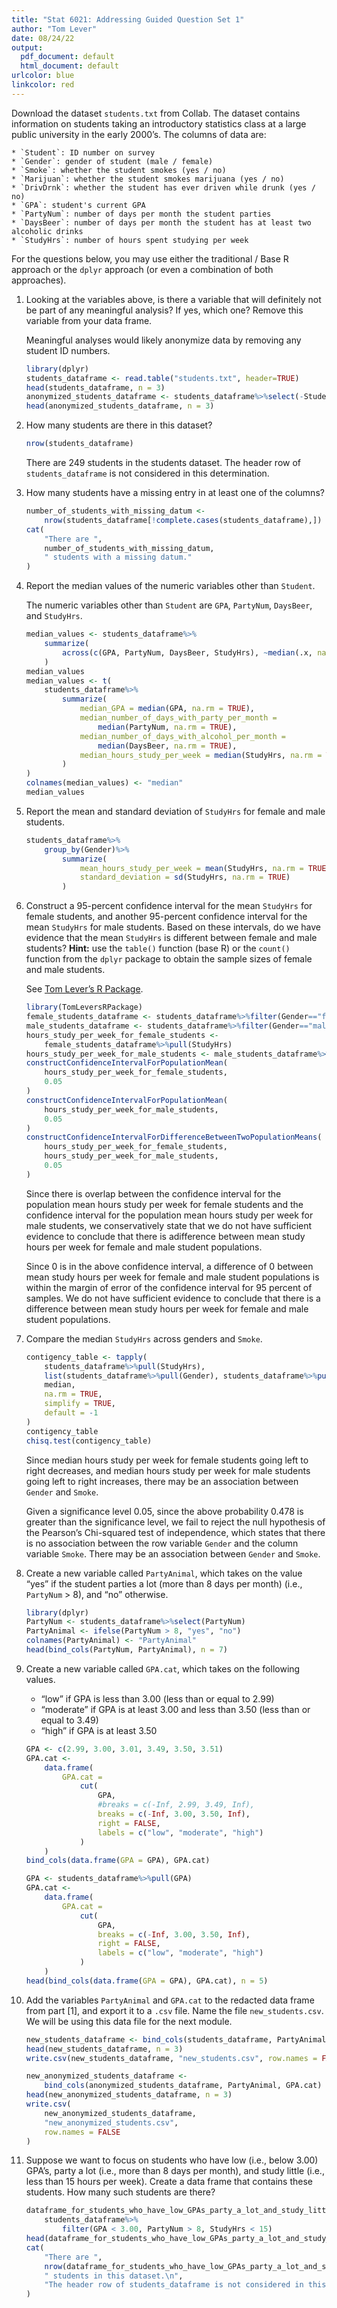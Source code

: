 ```yaml
---
title: "Stat 6021: Addressing Guided Question Set 1"
author: "Tom Lever"
date: 08/24/22
output:
  pdf_document: default
  html_document: default
urlcolor: blue
linkcolor: red
---
```


Download the dataset `students.txt` from Collab. The dataset contains information on students taking an introductory statistics class at a large public university in the early 2000's. The columns of data are:

    * `Student`: ID number on survey
    * `Gender`: gender of student (male / female)
    * `Smoke`: whether the student smokes (yes / no)
    * `Marijuan`: whether the student smokes marijuana (yes / no)
    * `DrivDrnk`: whether the student has ever driven while drunk (yes / no)
    * `GPA`: student's current GPA
    * `PartyNum`: number of days per month the student parties
    * `DaysBeer`: number of days per month the student has at least two alcoholic drinks
    * `StudyHrs`: number of hours spent studying per week

For the questions below, you may use either the traditional / Base R approach or the `dplyr` approach (or even a combination of both approaches).

1. Looking at the variables above, is there a variable that will definitely not be part of any meaningful analysis? If yes, which one? Remove this variable from your data frame.

    Meaningful analyses would likely anonymize data by removing any student ID numbers.
    
    ```r
    library(dplyr)
    students_dataframe <- read.table("students.txt", header=TRUE)
    head(students_dataframe, n = 3)
    anonymized_students_dataframe <- students_dataframe%>%select(-Student)
    head(anonymized_students_dataframe, n = 3)
    ```
    
2. How many students are there in this dataset?

    ```r
    nrow(students_dataframe)
    ```
    
    There are 249 students in the students dataset. The header row of `students_dataframe` is not considered in this determination.
    
3. How many students have a missing entry in at least one of the columns?

    ```r
    number_of_students_with_missing_datum <-
        nrow(students_dataframe[!complete.cases(students_dataframe),])
    cat(
        "There are ",
        number_of_students_with_missing_datum,
        " students with a missing datum."
    )
    ```
    
4. Report the median values of the numeric variables other than `Student`.

    The numeric variables other than `Student` are `GPA`, `PartyNum`, `DaysBeer`, and `StudyHrs`.
    
    ```r
    median_values <- students_dataframe%>%
        summarize(
            across(c(GPA, PartyNum, DaysBeer, StudyHrs), ~median(.x, na.rm = TRUE))
        )
    median_values
    median_values <- t(
        students_dataframe%>%
            summarize(
                median_GPA = median(GPA, na.rm = TRUE),
                median_number_of_days_with_party_per_month =
                    median(PartyNum, na.rm = TRUE),
                median_number_of_days_with_alcohol_per_month =
                    median(DaysBeer, na.rm = TRUE),
                median_hours_study_per_week = median(StudyHrs, na.rm = TRUE)
            )
    )
    colnames(median_values) <- "median"
    median_values
    ```
    
5. Report the mean and standard deviation of `StudyHrs` for female and male students.

    ```r
    students_dataframe%>%
        group_by(Gender)%>%
            summarize(
                mean_hours_study_per_week = mean(StudyHrs, na.rm = TRUE),
                standard_deviation = sd(StudyHrs, na.rm = TRUE)
            )
    ```
    
6. Construct a 95-percent confidence interval for the mean `StudyHrs` for female students, and another 95-percent confidence interval for the mean `StudyHrs` for male students. Based on these intervals, do we have evidence that the mean `StudyHrs` is different between female and male students? **Hint:** use the `table()` function (base R) or the `count()` function from the `dplyr` package to obtain the sample sizes of female and male students.

    See [Tom Lever's R Package](https://github.com/tslever/Tom_Levers_Git_Repository/tree/main/TomLeversRPackage "TomLeversRPackage").

    ```r
    library(TomLeversRPackage)
    female_students_dataframe <- students_dataframe%>%filter(Gender=="female")
    male_students_dataframe <- students_dataframe%>%filter(Gender=="male")
    hours_study_per_week_for_female_students <-
        female_students_dataframe%>%pull(StudyHrs)
    hours_study_per_week_for_male_students <- male_students_dataframe%>%pull(StudyHrs)
    constructConfidenceIntervalForPopulationMean(
        hours_study_per_week_for_female_students,
        0.05
    )
    constructConfidenceIntervalForPopulationMean(
        hours_study_per_week_for_male_students,
        0.05
    )
    constructConfidenceIntervalForDifferenceBetweenTwoPopulationMeans(
        hours_study_per_week_for_female_students,
        hours_study_per_week_for_male_students,
        0.05
    )
    ```
    
    Since there is overlap between the confidence interval for the population mean hours study per week for female students and the confidence interval for the population mean hours study per week for male students, we conservatively state that we do not have sufficient evidence to conclude that there is adifference between mean study hours per week for female and male student populations.
    
    Since 0 is in the above confidence interval, a difference of 0 between mean study hours per week for female and male student populations is within the margin of error of the confidence interval for 95 percent of samples. We do not have sufficient evidence to conclude that there is a difference between mean study hours per week for female and male student populations.
    
7. Compare the median `StudyHrs` across genders and `Smoke`.

    ```r
    contigency_table <- tapply(
        students_dataframe%>%pull(StudyHrs),
        list(students_dataframe%>%pull(Gender), students_dataframe%>%pull(Smoke)),
        median,
        na.rm = TRUE,
        simplify = TRUE,
        default = -1
    )
    contigency_table
    chisq.test(contigency_table)
    ```
    
    Since median hours study per week for female students going left to right decreases, and median hours study per week for male students going left to right increases, there may be an association between `Gender` and `Smoke`.
    
    Given a significance level 0.05, since the above probability 0.478 is greater than the significance level, we fail to reject the null hypothesis of the Pearson's Chi-squared test of independence, which states that there is no association between the row variable `Gender` and the column variable `Smoke`. There may be an association between `Gender` and `Smoke`.
    
8. Create a new variable called `PartyAnimal`, which takes on the value "yes" if the student parties a lot (more than 8 days per month) (i.e., `PartyNum` > 8), and "no" otherwise.

    ```r
    library(dplyr)
    PartyNum <- students_dataframe%>%select(PartyNum)
    PartyAnimal <- ifelse(PartyNum > 8, "yes", "no")
    colnames(PartyAnimal) <- "PartyAnimal"
    head(bind_cols(PartyNum, PartyAnimal), n = 7)
    ```
    
9. Create a new variable called `GPA.cat`, which takes on the following values.

    * "low" if GPA is less than 3.00 (less than or equal to 2.99)
    * "moderate" if GPA is at least 3.00 and less than 3.50 (less than or equal to 3.49)
    * "high" if GPA is at least 3.50
    
    ```r
    GPA <- c(2.99, 3.00, 3.01, 3.49, 3.50, 3.51)
    GPA.cat <-
        data.frame(
            GPA.cat =
                cut(
                    GPA,
                    #breaks = c(-Inf, 2.99, 3.49, Inf),
                    breaks = c(-Inf, 3.00, 3.50, Inf),
                    right = FALSE,
                    labels = c("low", "moderate", "high")
                )
        )
    bind_cols(data.frame(GPA = GPA), GPA.cat)
    
    GPA <- students_dataframe%>%pull(GPA)
    GPA.cat <-
        data.frame(
            GPA.cat =
                cut(
                    GPA,
                    breaks = c(-Inf, 3.00, 3.50, Inf),
                    right = FALSE,
                    labels = c("low", "moderate", "high")
                )
        )
    head(bind_cols(data.frame(GPA = GPA), GPA.cat), n = 5)
    ```
    
10. Add the variables `PartyAnimal` and `GPA.cat` to the redacted data frame from part [1], and export it to a `.csv` file. Name the file `new_students.csv`. We will be using this data file for the next module.
    
    ```r
    new_students_dataframe <- bind_cols(students_dataframe, PartyAnimal, GPA.cat)
    head(new_students_dataframe, n = 3)
    write.csv(new_students_dataframe, "new_students.csv", row.names = FALSE)
    
    new_anonymized_students_dataframe <-
        bind_cols(anonymized_students_dataframe, PartyAnimal, GPA.cat)
    head(new_anonymized_students_dataframe, n = 3)
    write.csv(
        new_anonymized_students_dataframe,
        "new_anonymized_students.csv",
        row.names = FALSE
    )
    ```
    
11. Suppose we want to focus on students who have low (i.e., below 3.00) GPA's, party a lot (i.e., more than 8 days per month), and study little (i.e., less than 15 hours per week). Create a data frame that contains these students. How many such students are there?

    ```r
    dataframe_for_students_who_have_low_GPAs_party_a_lot_and_study_little <-
        students_dataframe%>%
            filter(GPA < 3.00, PartyNum > 8, StudyHrs < 15)
    head(dataframe_for_students_who_have_low_GPAs_party_a_lot_and_study_little, n = 3)
    cat(
        "There are ",
        nrow(dataframe_for_students_who_have_low_GPAs_party_a_lot_and_study_little),
        " students in this dataset.\n",
        "The header row of students_dataframe is not considered in this determination."
    )
    ```